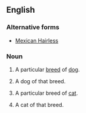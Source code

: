 ==English==
{{wikipedia}}

===Alternative forms===
*[[Mexican Hairless]]

===Noun===
{{en-noun|head=[[Mexican]] [[hairless]]|es|-}}<!-- see 'Mexican Hairless' for Google hits -->

#{{uncountable}} A particular [[breed]] of [[dog]].
#{{countable}} A dog of that breed.
#{{uncountable}} A particular breed of [[cat]].
#{{countable}} A cat of that breed.